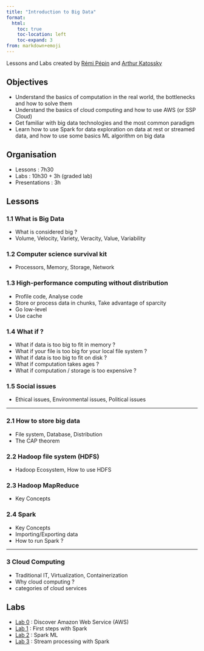 ```yaml
---
title: "Introduction to Big Data"
format:
  html:
    toc: true
    toc-location: left
    toc-expand: 3
from: markdown+emoji
---
```



Lessons and Labs created by [Rémi Pépin](https://github.com/HealerMikado/panorama_big_data_2021){target="_blank"} and [Arthur Katossky](https://github.com/katossky/panorama-bigdata){target="_blank"}

## Objectives

- Understand the basics of computation in the real world, the bottlenecks and how to solve them
- Understand the basics of cloud computing and how to use AWS (or SSP Cloud)
- Get familiar with big data technologies and the most common paradigm
- Learn how to use Spark for data exploration on data at rest or streamed data, and how to use some basics ML algorithm on big data


## Organisation

- Lessons : 7h30
- Labs : 10h30 + 3h (graded lab)
- Presentations : 3h

## Lessons

### 1.1 What is Big Data

- What is considered big ?
- Volume, Velocity, Variety, Veracity, Value, Variability

### 1.2 Computer science survival kit

- Processors, Memory, Storage, Network

### 1.3 High-performance computing without distribution

- Profile code, Analyse code
- Store or process data in chunks, Take advantage of sparcity
- Go low-level
- Use cache

### 1.4 What if ?

- What if data is too big to fit in memory ?
- What if your file is too big for your local file system ?
- What if data is too big to fit on disk ?
- What if computation takes ages ?
- What if computation / storage is too expensive ?

### 1.5 Social issues

- Ethical issues, Environmental issues, Political issues

---

### 2.1 How to store big data

- File system, Database, Distribution
- The CAP theorem

### 2.2 Hadoop file system (HDFS)

- Hadoop Ecosystem, How to use HDFS


### 2.3 Hadoop MapReduce

- Key Concepts

### 2.4 Spark

- Key Concepts
- Importing/Exporting data
- How to run Spark ?

---

### 3 Cloud Computing

- Traditional IT, Virtualization, Containerization
- Why cloud computing ?
- categories of cloud services


## Labs

- [Lab 0](docs/lab/lab0/lab0.qmd) : Discover Amazon Web Service (AWS)
- [Lab 1](docs/lab/lab1/lab1.qmd) : First steps with Spark
- [Lab 2](docs/lab/lab2/lab2.qmd) : Spark ML
- [Lab 3](docs/lab/lab3/lab3-SSPCloud.qmd) : Stream processing with Spark
